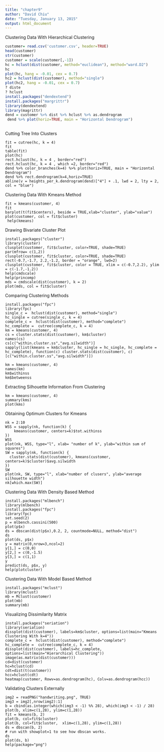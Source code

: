 ```yaml
---
title: "chapter9"
author: "David Chiu"
date: "Tuesday, January 13, 2015"
output: html_document
---
```

Clustering Data With Hierarchical Clustering
```r

customer= read.csv('customer.csv', header=TRUE)
head(customer)
str(customer)
customer = scale(customer[,-1])
hc = hclust(dist(customer, method="euclidean"), method="ward.D2")
hc
plot(hc, hang = -0.01, cex = 0.7)
hc2 = hclust(dist(customer), method="single")
plot(hc2, hang = -0.01, cex = 0.7)
? diste  
? hclust
install.packages("dendextend")
install.packages("margrittr")
library(dendextend)
library(magrittr)
dend = customer %>% dist %>% hclust %>% as.dendrogram
 dend %>% plot(horiz=TRUE, main = "Horizontal Dendrogram")
 
```


Cutting Tree Into Clusters
```
fit = cutree(hc, k = 4)
fit
table(fit)
plot(hc)
rect.hclust(hc, k = 4 , border="red")
rect.hclust(hc, k = 4 , which =2, border="red")
dend %>% color_branches(k=4) %>% plot(horiz=TRUE, main = "Horizontal Dendrogram")
dend %>% rect.dendrogram(k=4,horiz=TRUE)
abline(v = heights_per_k.dendrogram(dend)["4"] + .1, lwd = 2, lty = 2, col = "blue")
```
Clustering Data With Kmeans Method
```
fit = kmeans(customer, 4)
fit
barplot(t(fit$centers), beside = TRUE,xlab="cluster", ylab="value")
plot(customer, col = fit$cluster)
 help(kmeans)
```
Drawing Bivariate Cluster Plot
```
install.packages("cluster")
library(cluster)
clusplot(customer, fit$cluster, color=TRUE, shade=TRUE)
par(mfrow= c(1,2))
clusplot(customer, fit$cluster, color=TRUE, shade=TRUE)
rect(-0.7,-1.7, 2.2,-1.2, border = "orange", lwd=2)
clusplot(customer, fit$cluster, color = TRUE, xlim = c(-0.7,2.2), ylim = c(-1.7,-1.2))
help(cmdscale)
help(princomp)
mds = cmdscale(dist(customer), k = 2)
plot(mds, col = fit$cluster)
```
Comparing Clustering Methods
```
install.packages("fpc")
library(fpc)
single_c =  hclust(dist(customer), method="single")
hc_single = cutree(single_c, k = 4)
complete_c =  hclust(dist(customer), method="complete")
hc_complete =  cutree(complete_c, k = 4)
km = kmeans(customer, 4)
cs = cluster.stats(dist(customer), km$cluster)
names(cs)
cs[c("within.cluster.ss","avg.silwidth")]
sapply(list(kmeans = km$cluster, hc_single = hc_single, hc_complete = hc_complete), function(c) cluster.stats(dist(customer), c)[c("within.cluster.ss","avg.silwidth")])

km = kmeans(customer, 4)
names(km)
km$withinss
km$betweenss
```
Extracting Silhouette Information From Clustering
```
km = kmeans(customer, 4)
summary(kms)
plot(kms)
```
Obtaining Optimum Clusters for Kmeans
```
nk = 2:10
WSS = sapply(nk, function(k) {
    kmeans(customer, centers=k)$tot.withinss
})
WSS
plot(nk, WSS, type="l", xlab= "number of k", ylab="within sum of squares")
SW = sapply(nk, function(k) {
  cluster.stats(dist(customer), kmeans(customer, centers=k)$cluster)$avg.silwidth
})
SW
plot(nk, SW, type="l", xlab="number of clusers", ylab="average silhouette width")
nk[which.max(SW)]
```
Clustering Data With Density Based Method
```
install.packages("mlbench")
library(mlbench)
install.packages("fpc")
library(fpc)
set.seed(2)
p = mlbench.cassini(500)
plot(p$x)
ds = dbscan(dist(p$x),0.2, 2, countmode=NULL, method="dist")
ds
plot(ds, p$x)
y = matrix(0,nrow=3,ncol=2)
y[1,] = c(0,0)
y[2,] = c(0,-1.5)
y[3,] = c(1,1)
y
predict(ds, p$x, y)
help(plotcluster)
```
Clustering Data With Model Based Method
```
install.packages("mclust")
library(mclust)
mb = Mclust(customer)
plot(mb)
summary(mb)
```
 Visualizing Dissimilarity Matrix
```
install.packages("seriation")
library(seriation)
dissplot(dist(customer), labels=km$cluster, options=list(main="Kmeans Clustering With k=4"))
complete_c =  hclust(dist(customer), method="complete")
hc_complete =  cutree(complete_c, k = 4)
dissplot(dist(customer), labels=hc_complete, options=list(main="Hierarchical Clustering"))
image(as.matrix(dist(customer)))
cd=dist(customer)
hc=hclust(cd)
cdt=dist(t(customer))
hcc=hclust(cdt)
heatmap(customer, Rowv=as.dendrogram(hc), Colv=as.dendrogram(hcc))
```
Validating Clusters Externally
```
img2 = readPNG("handwriting.png", TRUE)
img3 = img2[,nrow(img2):1]
b = cbind(as.integer(which(img3 < -1) %% 28), which(img3 < -1) / 28)
plot(b, xlim=c(1,28), ylim=c(1,28))
fit = kmeans(b, 2)
plot(b, col=fit$cluster)
plot(b, col=fit$cluster,  xlim=c(1,28), ylim=c(1,28))
ds = dbscan(b, 2)
# run with showplot=1 to see how dbscan works.
ds
plot(ds, b)
help(package="png")

```
